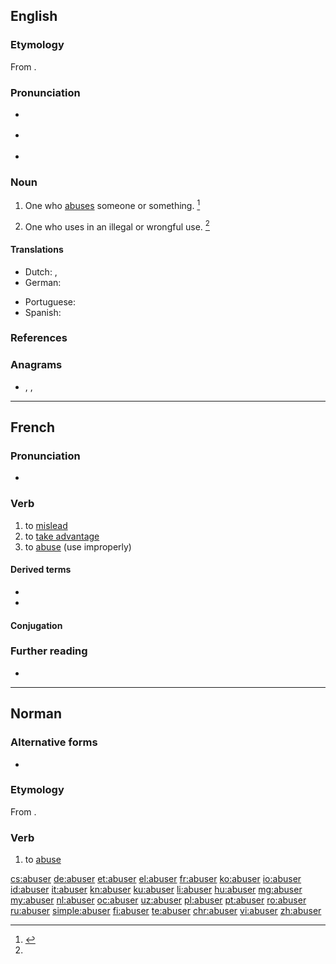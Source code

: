 ==English==

===Etymology===
From {{suffix|en|abuse|-er|id2=agent noun}}.

===Pronunciation===
* {{a|RP}} {{IPA|/əˈbjuː.zɚ/|lang=en}}
* {{a|US}} {{IPA|/əˈbju.zɚ/|lang=en}}

* {{rhymes|uːzə(ɹ)|lang=en}}

===Noun===
{{en-noun}}

# One who [[abuse]]s someone or something. {{defdate|First attested around 1350 to 1470.}}<ref name=SOED>{{R:SOED5|page=10}}</ref>
# {{lb|en|obsolete}} One who uses in an illegal or wrongful use. {{defdate|Attested from the mid 17<sup>th</sup> century until the mid 18<sup>th</sup> century.}}<ref name=SOED/>

====Translations====
{{trans-top|one who abuses}}
* Dutch: {{t+|nl|misbruiker|m}}, {{t+|nl|misbruikster|f}}
* German: {{t|de|Missbraucher}}
{{trans-mid}}
* Portuguese: {{t+|pt|abusador}}
* Spanish: {{t+|es|abusador|m}}
{{trans-bottom}}

===References===
<references/>

===Anagrams===
* {{l|en|bursae}}, {{l|en|bursæ}}, {{l|en|Subera}}

----

==French==

===Pronunciation===
* {{audio|Fr-abuser.ogg|abuser|lang=fr}}

===Verb===
{{fr-verb}}

# to [[mislead]]
# to [[take advantage]]
# to [[abuse]] (use improperly)

====Derived terms====
* {{l|fr|abuseur}}
* {{l|fr|abusif}}

====Conjugation====
{{fr-conj-auto}}

===Further reading===
* {{R:TLFi}}

----

==Norman==

===Alternative forms===
* {{qualifier|Saint Ouen}} {{l|nrf|abûther}}

===Etymology===
From {{der|nrf|la|abūsus||consumed, wasted, misused}}{{suffix||er|lang=nrf}}.

===Verb===
{{nrf-verb}}

# {{lb|nrf|Jersey}} to [[abuse]]

[[cs:abuser]]
[[de:abuser]]
[[et:abuser]]
[[el:abuser]]
[[fr:abuser]]
[[ko:abuser]]
[[io:abuser]]
[[id:abuser]]
[[it:abuser]]
[[kn:abuser]]
[[ku:abuser]]
[[li:abuser]]
[[hu:abuser]]
[[mg:abuser]]
[[my:abuser]]
[[nl:abuser]]
[[oc:abuser]]
[[uz:abuser]]
[[pl:abuser]]
[[pt:abuser]]
[[ro:abuser]]
[[ru:abuser]]
[[simple:abuser]]
[[fi:abuser]]
[[te:abuser]]
[[chr:abuser]]
[[vi:abuser]]
[[zh:abuser]]